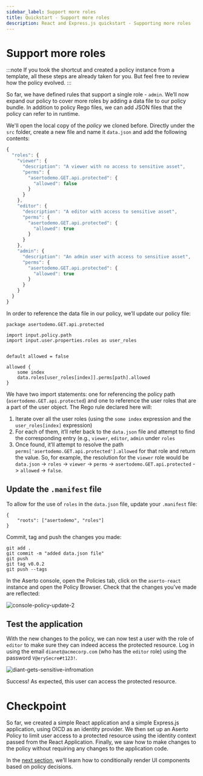 ```yaml
---
sidebar_label: Support more roles
title: Quickstart - Support more roles
description: React and Express.js quickstart - Supporting more roles
---
```


# Support more roles

:::note
If you took the shortcut and created a policy instance from a template, all these steps are already taken for you. But feel free to review how the policy evolved.
:::

So far, we have defined rules that support a single role - `admin`. We’ll now expand our policy to cover more roles by adding a data file to our policy bundle. In addition to policy Rego files, we can add JSON files that the policy can refer to in runtime.

We'll open the local copy of the _policy_ we cloned before. Directly under the `src` folder, create a new file and name it `data.json` and add the following contents:

```javascript
{
  "roles": {
    "viewer": {
      "description": "A viewer with no access to sensitive asset",
      "perms": {
        "asertodemo.GET.api.protected": {
          "allowed": false
        }
      }
    },
    "editor": {
      "description": "A editor with access to sensitive asset",
      "perms": {
        "asertodemo.GET.api.protected": {
          "allowed": true
        }
      }
    },
    "admin": {
      "description": "An admin user with access to sensitive asset",
      "perms": {
        "asertodemo.GET.api.protected": {
          "allowed": true
        }
      }
    }
  }
}
```

In order to reference the data file in our policy, we’ll update our policy file:

```rego
package asertodemo.GET.api.protected

import input.policy.path
import input.user.properties.roles as user_roles


default allowed = false

allowed {
	some index
	data.roles[user_roles[index]].perms[path].allowed
}
```

We have two import statements: one for referencing the policy path (`asertodemo.GET.api.protected`) and one to reference the user roles that are a part of the user object.
The Rego rule declared here will:

1. Iterate over all the user roles (using the `some index` expression and the `user_roles[index]` expression)
2. For each of them, it’ll refer back to the `data.json` file and attempt to find the corresponding entry (e.g., `viewer`, `editor`, `admin` under `roles`
3. Once found, it’ll attempt to resolve the path `perms['asertodemo.GET.api.protected'].allowed` for that role and return the value.
   So, for example, the resolution for the `viewer` role would be `data.json` -> `roles` -> `viewer` -> `perms` -> `asertodemo.GET.api.protected` -> `allowed` -> `false`.

## Update the `.manifest` file

To allow for the use of `roles` in the `data.json` file, update your `.manifest` file:

```
{
    "roots": ["asertodemo", "roles"]
}
```

Commit, tag and push the changes you made:

```
git add .
git commit -m "added data.json file"
git push
git tag v0.0.2
git push --tags
```

In the Aserto console, open the Policies tab, click on the `aserto-react` instance and open the Policy Browser. Check that the changes you’ve made are reflected:

![console-policy-update-2](/quickstart-react-and-node/console-policy-update-2.png)

## Test the application

With the new changes to the policy, we can now test a user with the role of `editor` to make sure they can indeed access the protected resource. Log in using the email `dianet@acmecorp.com` (who has the `editor` role) using the password `V@erySecre#t123!`.

![diant-gets-sensitive-infromation](/quickstart-react-and-node/diant-gets-sensitive-infromation.png)

Success! As expected, this user can access the protected resource.

# Checkpoint

So far, we created a simple React application and a simple Express.js application, using OICD as an identity provider. We then set up an Aserto Policy to limit user access to a protected resource using the identity context passed from the React Application. Finally, we saw how to make changes to the policy without requiring any changes to the application code.

In the [next section](conditional-ui-rendering), we’ll learn how to conditionally render UI components based on policy decisions.
